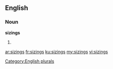 ==English==

===Noun===
'''sizings'''

# {{plural of|sizing}}

[[Category:English plurals]]

[[ar:sizings]]
[[fr:sizings]]
[[ku:sizings]]
[[my:sizings]]
[[vi:sizings]]